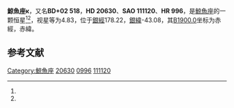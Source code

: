 {{Starbox begin
| name = 鯨魚座κ
}}
{{Starbox observe
| epoch = [[J2000.0|J2000.0]]
| constell = [[鯨魚座|鯨魚座]]<ref name=SIMBAD>{{cite web
 | url=http://simbad.u-strasbg.fr/simbad/sim-id?Ident=HR+996
 | title =Pulsating variable Star
 | publisher=Centre de Données astronomiques de Strasbourg
 | work=SIMBAD
 | accessdate=2012-07-13}}</ref><ref name=DATA>{{cite web
 | url=http://vizier.u-strasbg.fr/viz-bin/VizieR-5?-out.add=.&-source=5050&-corr=PK=HR&-out.max=9999&HR=996
 | title=VizieR Detailed Page
 | accessdate=2012-07-13
 | archive-date=2016-03-05
 | archive-url=https://web.archive.org/web/20160305020029/http://vizier.u-strasbg.fr/viz-bin/VizieR-5?-out.add=.&-source=5050&-corr=PK=HR&-out.max=9999&HR=996
 | dead-url=no
 }}</ref>
| 星官 = [[天囷|天囷]] ([[胃宿|胃宿]])
| ra = {{RA|3|19|21.7}}<ref name=SIMBAD /><ref name=DATA />
| dec = {{DEC|+3|22|13}}<ref name=SIMBAD /><ref name=DATA />
| appmag_v = 4.83<ref name=SIMBAD /><ref name=DATA />
}}
{{Starbox character
| class = G5V<ref name=SIMBAD /><ref name=DATA />
| b-v = 0.68<ref name=SIMBAD /><ref name=DATA />
| u-b = 0.19<ref name=SIMBAD /><ref name=DATA />
| r-i = 0.36<ref name=SIMBAD /><ref name=DATA />
| variable = 
}}
{{Starbox astrometry
| radial_v = 0.19
| prop_mo_ra = 20
| parallax = 0.108
| p_error = 
}}
{{Starbox catalog
| names =BD+02 518，[[SAO星表|SAO]] 111120，[[HD星表|HD]] 20630，[[HR星表|HR]] 996}}
{{Starbox reference |Simbad=HR+996}}
{{Starbox end}}

'''鯨魚座κ'''，又名'''BD+02 518'''，'''HD 20630'''、'''SAO 111120'''、'''HR 996'''，是[[鯨魚座|鯨魚座]]的一颗恒星<ref name=SIMBAD /><ref name=DATA />，视星等为4.83，位于[[銀道座標系|銀經]]178.22，[[銀道座標系|銀緯]]-43.08，其[[B1900.0|B1900.0]]坐标为赤經{{RA|3|14|6.9}}，赤緯{{DEC|+3|-43.08|13}}。

== 参考文献 ==
{{reflist}}

{{star-stub}}

{{鯨魚座恒星}}
[[Category:鯨魚座|Category:鯨魚座]]
[[Category:HD和HDE天體|20630]]
[[Category:HR天體|0996]]
[[Category:SAO天體|111120]]